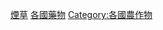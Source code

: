 {{Categories by country|nocat}}

[[Category:煙草|]]
[[Category:各國藥物|]]
[[Category:各國農作物|Category:各國農作物]]